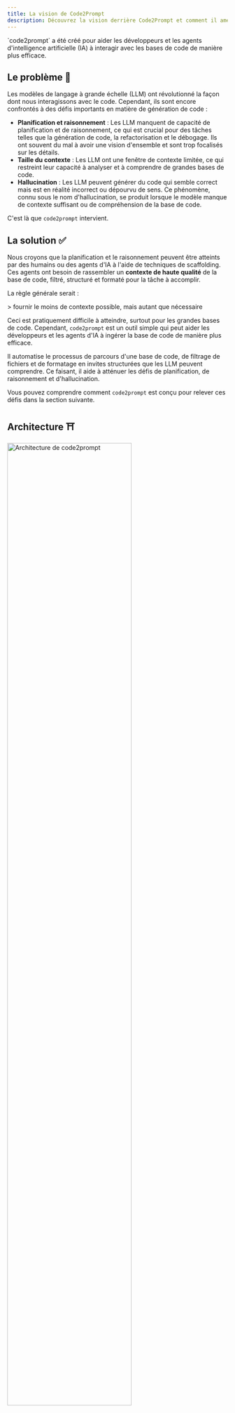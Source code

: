 ```yaml
---
title: La vision de Code2Prompt
description: Découvrez la vision derrière Code2Prompt et comment il améliore les interactions entre les LLM et le code.
---
```



<Card title="Objectif 🎯">
  `code2prompt` a été créé pour aider les développeurs et les agents d'intelligence artificielle (IA) à interagir avec les bases de code de manière plus efficace.
</Card>

## Le problème 🚩

Les modèles de langage à grande échelle (LLM) ont révolutionné la façon dont nous interagissons avec le code. Cependant, ils sont encore confrontés à des défis importants en matière de génération de code :

- **Planification et raisonnement** : Les LLM manquent de capacité de planification et de raisonnement, ce qui est crucial pour des tâches telles que la génération de code, la refactorisation et le débogage. Ils ont souvent du mal à avoir une vision d'ensemble et sont trop focalisés sur les détails.
- **Taille du contexte** : Les LLM ont une fenêtre de contexte limitée, ce qui restreint leur capacité à analyser et à comprendre de grandes bases de code.
- **Hallucination** : Les LLM peuvent générer du code qui semble correct mais est en réalité incorrect ou dépourvu de sens. Ce phénomène, connu sous le nom d'hallucination, se produit lorsque le modèle manque de contexte suffisant ou de compréhension de la base de code.

C'est là que `code2prompt` intervient.

## La solution ✅

Nous croyons que la planification et le raisonnement peuvent être atteints par des humains ou des agents d'IA à l'aide de techniques de scaffolding. Ces agents ont besoin de rassembler un **contexte de haute qualité** de la base de code, filtré, structuré et formaté pour la tâche à accomplir.

La règle générale serait :

<Aside type="tip">
  > fournir le moins de contexte possible, mais autant que nécessaire
</Aside>

Ceci est pratiquement difficile à atteindre, surtout pour les grandes bases de code. Cependant, `code2prompt` est un outil simple qui peut aider les développeurs et les agents d'IA à ingérer la base de code de manière plus efficace.

Il automatise le processus de parcours d'une base de code, de filtrage de fichiers et de formatage en invites structurées que les LLM peuvent comprendre. Ce faisant, il aide à atténuer les défis de planification, de raisonnement et d'hallucination.

Vous pouvez comprendre comment `code2prompt` est conçu pour relever ces défis dans la section suivante.

## Architecture ⛩️

<img
  src="../assets/images/architecture.svg"
  alt="Architecture de code2prompt"
  style="width: 75%;"
/>

`code2prompt` est conçu de manière modulaire, permettant une intégration facile dans divers workflows. Il peut être utilisé comme une bibliothèque principale, une interface de ligne de commande (CLI), un kit de développement logiciel (SDK) ou même comme un serveur de protocole de contexte de modèle (MCP).

### Coeur

`code2prompt` est un outil d'ingestion de code qui simplifie le processus de création d'invites LLM pour l'analyse de code, la génération et d'autres tâches. Il fonctionne en parcourant les répertoires, en construisant une structure d'arbre et en collectant des informations sur chaque fichier. La bibliothèque principale peut être facilement intégrée dans d'autres applications.

### CLI

L'interface de ligne de commande (CLI) de `code2prompt` a été conçue pour que les humains puissent générer des invites directement à partir de votre base de code. L'invite générée est automatiquement copiée dans le presse-papiers et peut également être enregistrée dans un fichier de sortie. De plus, vous pouvez personnaliser la génération d'invites à l'aide de modèles Handlebars. Consultez les invites fournies dans la documentation !

### SDK

Le kit de développement logiciel (SDK) de `code2prompt` offre une liaison Python à la bibliothèque principale. Ceci est parfait pour les agents d'IA ou les scripts d'automatisation qui souhaitent interagir avec la base de code de manière transparente. Le SDK est hébergé sur Pypi et peut être installé via pip.

### MCP

`code2prompt` est également disponible en tant que serveur de protocole de contexte de modèle (MCP), ce qui vous permet de l'exécuter en tant que service local. Cela permet aux LLM de fournir un outil pour rassembler automatiquement un contexte bien structuré de votre base de code.